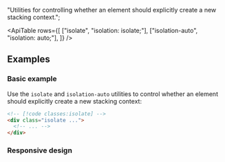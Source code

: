 

  "Utilities for controlling whether an element should explicitly create a new stacking context.";

<ApiTable
  rows={[
    ["isolate", "isolation: isolate;"],
    ["isolation-auto", "isolation: auto;"],
  ]}
/>

## Examples

### Basic example

Use the `isolate` and `isolation-auto` utilities to control whether an element should explicitly create a new stacking context:

```html
<!-- [!code classes:isolate] -->
<div class="isolate ...">
  <!-- ... -->
</div>
```

### Responsive design

<ResponsiveDesign property="isolation" defaultClass="isolate" featuredClass="isolation-auto" />




